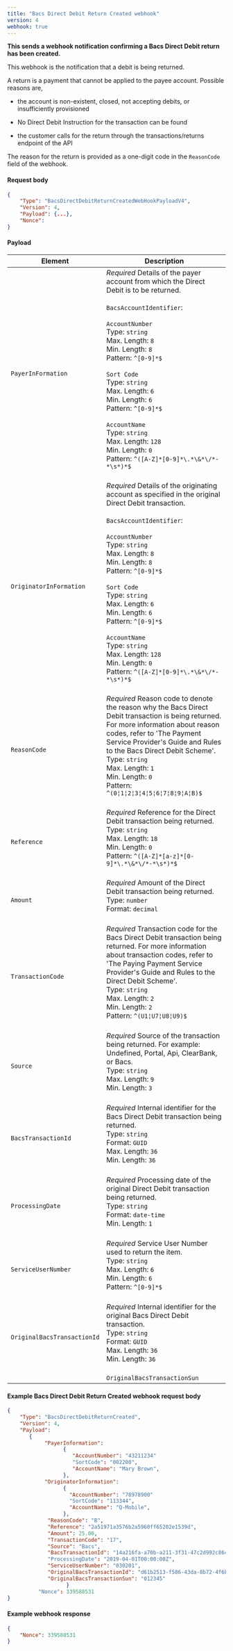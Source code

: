 ```yaml
---
title: "Bacs Direct Debit Return Created webhook"
version: 4
webhook: true
---
```


**This sends a webhook notification confirming a Bacs Direct Debit return has been created.**

This webhook is the notification that a debit is being returned.

A return is a payment that cannot be applied to the payee account.
Possible reasons are,

-   the account is non-existent, closed, not accepting debits, or
    insufficiently provisioned

-   No Direct Debit Instruction for the transaction can be found

-   the customer calls for the return through the transactions/returns
    endpoint of the API

The reason for the return is provided as a one-digit code in the
`ReasonCode` field of the webhook.


#### Request body

```json
{
    "Type": "BacsDirectDebitReturnCreatedWebHookPayloadV4",
    "Version": 4,
    "Payload": {...},
    "Nonce":
}
```

#### Payload
| Element                       | Description                                                                                                                                                                                                                                                                                                                                                                                                                                                                                                                                                                                                                                                                                                                                                                                                                             |
|-------------------------------|-----------------------------------------------------------------------------------------------------------------------------------------------------------------------------------------------------------------------------------------------------------------------------------------------------------------------------------------------------------------------------------------------------------------------------------------------------------------------------------------------------------------------------------------------------------------------------------------------------------------------------------------------------------------------------------------------------------------------------------------------------------------------------------------------------------------------------------------|
| `PayerInFormation`               |*Required* Details of the payer account from which the Direct Debit is to be returned.<br /><br />`BacsAccountIdentifier`:<br /><br />`AccountNumber`<br />        Type: `string` <br />        Max. Length: `8`<br />        Min. Length: `8`<br />        Pattern: `^[0-9]*$`<br /><br />`Sort Code`<br />        Type: `string`<br />        Max. Length: `6`<br />        Min. Length: `6`<br />        Pattern: `^[0-9]*$`<br /><br />`AccountName`<br />        Type: `string`<br />        Max. Length: `128`<br />        Min. Length: `0`<br />        Pattern: `^([A-Z]*[0-9]*\.*\&*\/*-*\s*)*$`<br /> <br />                                                                                                                                                                                                                                                                                                                                                                                                                                                                    
| `OriginatorInFormation`                      |*Required*  Details of the originating account as specified in the original Direct Debit transaction.<br /><br />`BacsAccountIdentifier`:<br /><br />`AccountNumber`<br />        Type: `string` <br />        Max. Length: `8`<br />        Min. Length: `8`<br />        Pattern: `^[0-9]*$`<br /><br />`Sort Code`<br />        Type: `string`<br />        Max. Length: `6`<br />        Min. Length: `6`<br />        Pattern: `^[0-9]*$`<br /><br />`AccountName`<br />        Type: `string`<br />        Max. Length: `128`<br />        Min. Length: `0`<br />        Pattern: `^([A-Z]*[0-9]*\.*\&*\/*-*\s*)*$`<br /> <br />                                                                                                                                                                                                                                                                                                                                                                                                                                                                                                                                                                                                                                                                                                                                                                                                              |
| `ReasonCode`       |*Required* Reason code to denote the reason why the Bacs Direct Debit transaction is being returned. For more information about reason codes, refer to 'The Payment Service Provider's Guide and Rules to the Bacs Direct Debit Scheme'.<br/>Type: `string` <br/>Max. Length: `1`<br/>Min. Length: `0`<br />        Pattern: `^(0¦1¦2¦3¦4¦5¦6¦7¦8¦9¦A¦B)$`<br /> <br />                                                                                                                                                                                                                                                                                                                                                                                                                                                               
| `Reference`                      |*Required*  Reference for the Direct Debit transaction being returned.<br />Type: `string`<br/>Max. Length: `18`	<br/>Min. Length: `0`<br/>Pattern: `^([A-Z]*[a-z]*[0-9]*\.*\&*\/*-*\s*)*$`<br /><br />                                                                                                                                                                                                                                                                                                                                                                                                                                                                                                                                                                                                             
| `Amount`            |*Required*  Amount of the Direct Debit transaction being returned.<br /> Type: `number`<br/>Format: `decimal`<br /><br />                                                                                                                                                                                                                                                                                                                                                                                                                                                              
| `TransactionCode`            |*Required*  Transaction code for the Bacs Direct Debit transaction being returned. For more information about transaction codes, refer to 'The Paying Payment Service Provider's Guide and Rules to the Direct Debit Scheme'.<br /> Type: `string`<br/>Max. Length: `2`<br/>Min. Length: `2`<br /> Pattern: `^(U1¦U7¦U8¦U9)$`                                                                                                        <br /> <br />                                                                                                                                                                                                                                                                                                                                                                                                                                                                  
| `Source`                |*Required*  Source of the transaction being returned. For example: Undefined, Portal, Api, ClearBank, or Bacs.<br />Type: `string`<br/>Max. Length: `9`<br/>Min. Length: `3`<br/>   <br />                                                                                                                                                                                                                                                                                                                                                                                                                                                              
| `BacsTransactionId`             |*Required*  Internal identifier for the Bacs Direct Debit transaction being returned.<br />Type: `string`<br />Format: `GUID`<br/>Max. Length: `36`<br/>Min. Length: `36`<br/>  <br />                                                                                                                                                                                                                                                                                                                                                                                                                                                                    
| `ProcessingDate`       |*Required* Processing date of the original Direct Debit transaction being returned.<br/>Type: `string` <br/>Format: `date-time`<br/>Min. Length: `1`<br /> <br />                                                                                                                                                                                                                                                                                                                                                                                                                                                               
| `ServiceUserNumber`                    |*Required*  Service User Number used to return the item.<br /> Type: `string`<br />  Max. Length: `6`<br />    Min. Length: `6`<br />    Pattern: `^[0-9]*$` <br /> <br />                                                                                                                                                                                                                                                                                                                                                                                                                                                                  
| `OriginalBacsTransactionId`                   |*Required*  Internal identifier for the original Bacs Direct Debit transaction.<br />Type: `string`<br />Format: `GUID`<br/>Max. Length: `36`<br/>Min. Length: `36`<br/> <br /> 
                                                                                                                                                                                                                                                                                                                                                                                                                                    | `OriginalBacsTransactionSun`                    |*Required*  Service User Number for the original Bacs Direct Debit transaction.<br /> Type: `string`<br />  Max. Length: `6`<br />    Min. Length: `6`<br />    Pattern: `^[0-9]*$` <br /> <br />                                                                                                                                                 

#### Example Bacs Direct Debit Return Created webhook request body

```json
{
    "Type": "BacsDirectDebitReturnCreated",
    "Version": 4,
    "Payload":
       {
            "PayerInformation":
                  {
                     "AccountNumber": "43211234"
                     "SortCode": "002200",
                     "AccountName": "Mary Brown",
                  },
            "OriginatorInformation":
                  {
                    "AccountNumber": "78978900"
                    "SortCode": "113344",
                    "AccountName": "Q-Mobile",
                  },
             "ReasonCode": "B",
             "Reference": "2a51971a3576b2a5960ff65202e1539d",
             "Amount": 25.00,
             "TransactionCode": "17",
             "Source": "Bacs",
             "BacsTransactionId": "14a216fa-a70b-a211-3f31-47c2d992c86c"
             "ProcessingDate": "2019-04-01T00:00:00Z",
             "ServiceUserNumber": "030201",
             "OriginalBacsTransactionId": "d61b2513-f586-43da-8b72-4f6ba2e28fea",
             "OriginalBacsTransactionSun": "012345"
                   }
          "Nonce": 339588531
}
```
#### Example webhook response

```json
{
    "Nonce": 339588531
}
```
